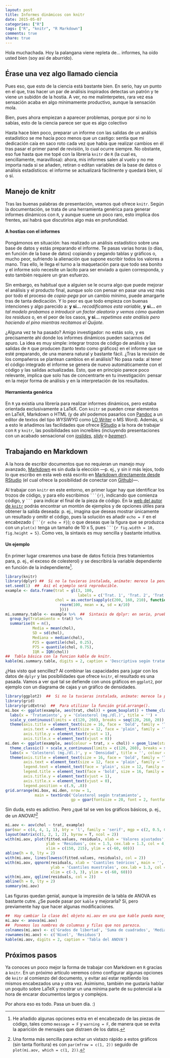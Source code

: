 ```yaml
---
layout: post
title: Informes dinámicos con knitr
date: 2015-05-07
categories: ["R"]
tags: ["R", "knitr", "R Markdown"]
comments: true
share: true
---
```


Hola muchachada. Hoy la palangana viene repleta de... informes, ha oído usted bien (soy así de aburrido).

## Érase una vez algo llamado ciencia

Pues eso, que esto de la ciencia está bastante bien. En serio, hay un punto en el que, tras hacer un par de análisis inspirados detectas un patrón y te viene un subidón de la hostia. A ver, no me malinterpetes, rara vez esa sensación acaba en algo mínimamente productivo, aunque la sensación mola.

Bien, pues ahora empiezan a aparecer problemas, porque por si no lo sabías, esto de la ciencia parece ser que es algo colectivo

Hasta hace bien poco, preparar un informe con las salidas de un análisis estadístico se me hacía poco menos que un castigo: sentía que mi dedicación caía en saco roto cada vez que había que realizar cambios en él tras pasar el primer panel de revisión, lo cual ocurre siempre. No obstante, eso fue hasta que me topé con la librería `knitr` de `R` (la cual es, sencillamente, maravillosa): ahora, mis informes salen al vuelo y no me importa nada si se añaden, retiran o editan variables de la base de datos o análisis estadísticos: el informe se actualizará fácilmente y quedará bien, sí o sí.

## Manejo de knitr

Tras las buenas palabras de presentación, veamos qué ofrece `knitr`. Según la documentación, se trata de una herramienta genérica para generar informes dinámicos con `R`, y aunque suene un poco raro, esto implica dos frentes, así habrá que discutirlos algo más en profundidad.

#### A hostias con el informes

Pongámonos en situación: has realizado un análisis estadístico sobre una base de datos y estás preparando el informe. Te pasas varias horas (o días, en función de la base de datos) copiando y pegando tablas y gráficos o, mucho peor, sufriendo la alienación que supone escribir todos los valores a mano. Tras ello, le llega el turno a la maquetación para que todo sea bonito y el informe solo necesite un lacito para ser enviado a quien corresponda, y esto también requiere un gran esfuerzo.

Sin embargo, es habitual que a alguien se le ocurra algo que puede mejorar el análisis y el producto final, aunque solo con pensar en pasar una vez más por todo el proceso de *copia-pega* por un cambio mínimo, puede amargarte tras de tanta dedicación. Y lo peor es que todo empieza con buenas intenciones y algo parecido a: **y si...** *recodificamos esta variable*, **y si...** *en tal modelo probamos a introducir un factor aleatorio y vemos cómo quedan los residuos* o, en el peor de los casos, **y si...** *repetimos este análisis pero haciendo el pino mientras recitamos el Quijote*.

¿Alguna vez te ha pasado? Amigo investigador: no estás solo, y es precisamente ahí donde los informes dinámicos pueden sacarnos del apuro. La idea es muy simple: integrar trozos de código de análisis y las salidas de `R` que producen (tanto texto como gráficos) en el informe que se esté preparando, de una manera natural y bastante fácil. ¿Tras la revisión de los compañeros se plantean cambios en el análisis? No pasa nada: al tener el código integrado el informe se genera de nuevo automáticamente con el código y las salidas actualizadas. Esto, que en principio parece poco relevante, implica que solo has de concentrarte en tu investigación: pensar en la mejor forma de análisis y en la interpretación de los resultados.

#### Herramienta genérica

En `R` ya existía una librería para realizar informes dinámicos, pero estaba orientada exclusivamente a LaTeX. Con `knitr` se pueden crear elementos en LaTeX, Markdown o HTML (y de ahí podemos pasarlos con [Pandoc](http://pandoc.org/) a un editor de textos del tipo *WYSIWYG* como [LO Writer](https://www.libreoffice.org/discover/writer/) o MS Word). Además, si a esto le añadimos las facilidades que ofrece [RStudio](http://www.rstudio.com/) a la hora de trabajar con `R` y `knitr`, las posibilidades son increíbles (incluyendo presentaciones con un acabado sensacional con [*ioslides*](http://rmarkdown.rstudio.com/ioslides_presentation_format.html), [*slidy*](http://rmarkdown.rstudio.com/slidy_presentation_format.html) o [*beamer*](http://rmarkdown.rstudio.com/beamer_presentation_format.html)).


## Trabajando en Markdown

A la hora de escribir documentos que no requieran un manejo muy avanzado, [Markdown](http://stackoverflow.com/editing-help) es sin duda la elección ---p. ej., y sin ir más lejos, todo lo que escribo en esta web está escrito en [Markdown directamente desde RStudio](https://github.com/carlosvergara/carlosvergara.github.io/tree/master/_Rmd) (el cual ofrece la posibilidad de conectar con [Github](https://github.com/))---.

Al trabajar con `knitr` en este entorno, en primer lugar hay que identificar los trozos de código, y para ello escribimos ```` ```{r} ````, indicando que comienza código, y ```` ``` ```` para indicar el final de la pieza de código. En la [web del autor de `knitr`](http://yihui.name/knitr/) podrás encontrar un montón de ejemplos y de opciones útiles para obtener la salida deseada: p. ej., imagina que deseas mostrar únicamente un resultado y omitir el código, pues la solución es añadir `echo = F` en el encabezado (```` ```{r echo = F} ````); o que deseas que la figura que se produzca con un `plot(x)` tenga un tamaño de 10 x 5, pues ```` ```{r fig.width = 10, fig.height = 5} ````. Como ves, la sintaxis es muy sencilla y bastante intuitiva.


#### Un ejemplo

En primer lugar crearemos una base de datos ficticia (tres tratamientos para, p. ej., el exceso de colesterol) y se describirá la variable dependiente en función de la independiente[^1].

[^1]: He añadido algunas opciones extra en el encabezado de las piezas de código, tales como `message = F` y `warning = F`, de manera que se evita la aparición de mensajes que distraen de los datos.

```r
library(knitr)
library(dplyr) ##  Si no la tuvieras instalada, anímate: merece la pena. 
set.seed(1)  ##  Así el ejemplo será reproducible.
example <- data.frame(trat = gl(3, 100,
                                labels = c('Trat. 1', 'Trat. 2', 'Trat. 3')),
                      chol = as.vector(sapply(c(200, 160, 210), function(x) {
                        rnorm(100, mean = x, sd = x/10)
                        })))
mi.summary.table <- example %>%  ##  Sintaxis de dplyr: en serio, prueba.
  group_by(Tratamiento = trat) %>%
  summarise(N = n(),
            Media = mean(chol),
            SD = sd(chol),
            Mediana = median(chol),
            P25 = quantile(chol, 0.25),
            P75 = quantile(chol, 0.75),
            IQR = IQR(chol))
##  Tabla básica con la funcion kable de knitr.
kable(mi.summary.table, digits = 2, caption = 'Descriptiva según tratamiento')  
```

¿Has visto qué sencillez? Al combinar las capacidades para jugar con los datos de `dplyr` y las posibilidades que ofrece `knitr`, el resultado es una pasada. Vamos a ver qué tal se defiende con unos gráficos en `ggplot2`, por ejemplo con un diagrama de cajas y un gráfico de densidades.

```r
library(ggplot2)  ##  Si no la tuvieras instalada, anímate: merece la pena.
library(grid)
library(gridExtra)  ##  Para utilizar la función grid.arrange().
mi.box <- ggplot(example, aes(trat, chol)) + geom_boxplot() + theme_classic() +
  labs(x = 'Tratamiento', y = 'Colesterol (mg./dl.)', title = '') +
  scale_y_continuous(limits = c(120, 260), breaks = seq(120, 260, 20)) +
  theme(axis.title = element_text(size = 16, face = 'bold', family = 'Times'),
        axis.text = element_text(size = 12, face = 'plain', family = 'Times'),
        axis.title.y = element_text(vjust = 1),
        axis.title.x = element_text(vjust = 0))
mi.den <- ggplot(example, aes(colour = trat, x = chol)) + geom_line(stat = 'density') +
  theme_classic() + scale_x_continuous(limits = c(120, 260), breaks = seq(120, 260, 20)) +
  labs(x = 'Colesterol (mg./dl.)', y = 'Densidad', title = '', colour = 'Tratamiento') +
  theme(axis.title = element_text(size = 16, face = 'bold', family = 'Times'),
        axis.text = element_text(size = 12, face = 'plain', family = 'Times'),
        legend.text = element_text(face = 'plain', size = 12, family = 'Times'),
        legend.title = element_text(face = 'bold', size = 16, family = 'Times'),
        axis.title.y = element_text(vjust = 1),
        axis.title.x = element_text(vjust = 0),
        legend.position = c(.9, .8))
grid.arrange(mi.box, mi.den, nrow = 1,
             main = textGrob('Colesterol según tratamiento',
                             gp = gpar(fontsize = 20, font = 2, fontfamily = 'serif')))
```

Sin duda, esto es adictivo. Pero ¿qué tal se ven los gráficos básicos, p. ej., de un ANOVA?[^2]

[^2]: Una forma más sencilla para echar un vistazo rápido a estos gráficos (sin tanta floritura) es con `par(mfrow = c(1, 2))` seguido de `plot(mi.aov, which = c(1, 2))`.

```r
mi.aov <- aov(chol ~ trat, example)
par(mar = c(4, 4, 1, 1), bty = 'l', family = 'serif', mgp = c(2, 0.5, 0), xaxs = 'i', yaxs = 'i')
layout(matrix(c(1, 2, 1, 2), byrow = T, ncol = 2))
with(mi.aov, plot(fitted.values, residuals, xlab = 'Valores ajustados',
                  ylab = 'Residuos', cex = 1.5, cex.lab = 1.3, col = 4,
                  xlim = c(150, 215), ylim = c(-60, 60)))
abline(h = 0, lty = 2)
with(mi.aov, lines(lowess(fitted.values, residuals), col = 2))
with(mi.aov, qqnorm(residuals, xlab = 'Cuantiles teóricos', main = '', cex = 1.5, 
                    ylab = 'Cuantiles muestrales', cex.lab = 1.3, col = 4,
                    xlim = c(-3, 3), ylim = c(-60, 60)))
with(mi.aov, qqline(residuals, col = 2))
abline(h = 0, lty = 2)
summary(mi.aov)
```

Las figuras quedan genial, aunque la impresión de la tabla de ANOVA es bastante cutre. ¿Se puede pasar por `kable` y mejorarla? Sí, pero previamente hay que hacer algunas modificaciones.

```r
##  Hay cambiar la clase del objeto mi.aov en una que kable pueda manejar.
mi.aov <- anova(mi.aov)
##  Ponemos los nombres de columnas y filas que nos parezca.
colnames(mi.aov) <- c('Grados de libertad', 'Suma de cuadrados', 'Media de cuadrados', 'Valor F', 'Valor p')
rownames(mi.aov) <- c('Nivel', 'Residuos')
kable(mi.aov, digits = 2, caption = 'Tabla del ANOVA')
```

## Próximos pasos

Ya conoces un poco mejor la forma de trabajar con Markdown en `R` gracias a `knitr`. En un próximo artículo veremos cómo configurar algunas opciones de `knitr` al comienzo del documento, y evitar así estar repitiendo los mismos encabezados una y otra vez. Asimismo, también me gustaría hablar un poquito sobre LaTeX y mostrar un una mínima parte de su potencial a la hora de encarar documentos largos y complejos.

Por ahora eso es todo. Pasa un buen día. :)

